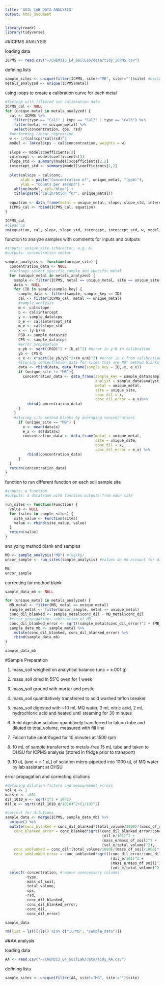 ```yaml
---
title: 'SOIL LAB DATA ANALYSIS'
output: html_document
---
```


```r
library(readr)
library(tidyverse)
```

##ICPMS ANALYSIS

loading data
```r
ICPMS <- read.csv("~/CHEM313_L4_SoilLab/data/tidy_ICPMS.csv")
```
defining lists
```r
sample_sites <- unique(filter(ICPMS, site!="MB", site!="")$site) #exclude method blank and quality control from list of sites
metals_analyzed <- unique(ICPMS$metal)
```
using loops to create a calibration curve for each metal
```r
#forloop with filtered out calibration data
ICPMS_cal <- NULL
for (unique_metal in metals_analyzed) {
  cal <- ICPMS %>%
    filter(type == "Cal1" | type == "Cal2" | type == "Cal3") %>%
    filter(metal == unique_metal) %>%
    select(concentration, cps, rsd) 
  #performing linear regression
  w <- 1/(cal$cps*cal$rsd)^2
  model <- lm(cal$cps ~ cal$concentration, weights = w)
  
  slope <- model$coefficients[2]
  intercept <- model$coefficients[1]
  slope_std <- summary(model)$coefficients[2,2]
  intercept_std <- summary(model)$coefficients[1,2]
  
  plot(cal$cps ~ cal$conc,
       xlab = paste("Concentration of", unique_metal, "(ppb)"),
       ylab = "Counts per second") +
    abline(model, col="blue") +
    title(paste("Calibration for", unique_metal))
  
  equation <- data_frame(metal = unique_metal, slope, slope_std, intercept, intercept_std)
  ICPMS_cal <- rbind(ICPMS_cal, equation)
}

ICPMS_cal
#clean up
rm(equation, cal, slope, slope_std, intercept, intercept_std, w, model, unique_metal)
```
function to analyze samples with comments for inputs and outputs
```r
#inputs: unique_site (character, e.g. A)
#outputs: concentration vector

sample_analysis <- function(unique_site) {
  concentration_data <- NULL
  #forloops select specific sample and specific metal
  for (unique_metal in metals_analyzed) {
    sample <- filter(ICPMS, metal == unique_metal, site == unique_site)
    data <- NULL
    for (ID in sample$sample_key) {
      sample_data <- filter(sample, sample_key == ID)
      cal <- filter(ICPMS_cal, metal == unique_metal)
      #sample analysis
      m <- cal$slope
      b <- cal$intercept
      y <- sample_data$cps
      b_e <- cal$intercept_std
      m_e <- cal$slope_std
      x <- (y-b)/m
      RSD <- sample_data$rsd
      CPS <- sample_data$cps
      #error propagation
      e_yb <- sqrt((RSD)^2 + (b_e)^2) #error in y-b in calibration
      yb <- CPS-b
      e_x <- x*sqrt((e_yb/yb)^2+(m_e/m)^2) #error in x from calibration
      #storing concentration data for sites that are NOT method blanks
      data <- rbind(data, data_frame(sample_key = ID, x, e_x))
      if (unique_site != "MB"){
        concentration_data <- data_frame(sample_key = sample_data$sample_key,
                                         analyst = sample_data$analyst,
                                         metal = unique_metal,
                                         site = unique_site,
                                         conc_dil = x,
                                         conc_dil_error = e_x)%>%
          rbind(concentration_data)
      }
    }
    #storing site method blanks by averaging concentrations
      if (unique_site == "MB") {
        x <- mean(data$x)
        e_x <- sd(data$x)
        concentration_data <- data_frame(metal = unique_metal,
                                         site = unique_site,
                                         conc_dil = x,
                                         conc_dil_error = e_x) %>%
          rbind(concentration_data)
      }
  }
  return(concentration_data)
}
```
function to run different function on each soil sample site
```r
#inputs: a function
#outputs: a dataframe with function outputs from each site

run_sites <- function(Function) {
  value <- NULL
  for (sites in sample_sites) {
    site_value <- Function(sites)
    value <- rbind(site_value, value)
  }
  return(value)
}
```
analyzing method blank and samples
```r
MB <- sample_analysis("MB") #(ug/kg)
uncor_sample <- run_sites(sample_analysis) #values do no account for dilutions (ug/kg)

MB
uncor_sample
```
correcting for method blank
```r
sample_data_mb <- NULL

for (unique_metal in metals_analyzed) {
  MB_metal <- filter(MB, metal == unique_metal)
  sample_metal <- filter(uncor_sample, metal == unique_metal)
  conc_dil_blanked <- sample_metal$conc_dil - MB_metal$conc_dil
  #error propagation: subtraction of MB
  conc_dil_blanked_error <- sqrt((sample_metal$conc_dil_error)^2 + (MB_metal$conc_dil_error)^2)
  sample_data_mb <- sample_metal %>%
    mutate(conc_dil_blanked, conc_dil_blanked_error) %>%
    rbind(sample_data_mb)
}

sample_data_mb
```
#Sample Preparation

1) mass_soil weighed on analytical balance (unc = ±.001 g)

2) mass_soil dried in 55˚C oven for 1 week

3) mass_soil ground with mortar and pestle

4) mass_soil quantitatively transferred to acid washed teflon breaker

5) mass_soil digested with ~10 mL MQ water, 3 mL nitric acid, 2 mL hydrochloric acid and heated until steaming for 30 minutes

6) Acid digestion solution quantitively transferred to falcon tube and diluted to total_volume, measured with fill line

7) Falcon tube centrifuged for 10 minutes at 1500 rpm

8) 10 mL of sample transferred to metals-free 15 mL tube and taken to OHSU for ICPMS analysis (stored in fridge prior to transport)

9) 10 uL (unc = ± 1 uL) of solution micro-pipetted into 1000 uL of MQ water by lab assistant at OHSU

error propagation and correcting dilutions
```r
#defining dilution factors and measurement errors
vol_e <- 1
mass_e <- .001
dil_1010_e <- sqrt(1^2 + 10^2)
dil_e <- sqrt((dil_1010_e/1010)^2+(1/10)^2)

#correct for dilutions
sample_data <- merge(ICPMS, sample_data_mb) %>%
  unique() %>%
  mutate(conc_blanked = conc_dil_blanked*(total_volume/1000)/(mass_of_soil/1000)*101, #101 is factor of dilution
    conc_blanked_error = conc_blanked*sqrt((conc_dil_blanked_error/conc_dil_blanked)^2+
                                            (dil_e/101)^2 +
                                            (mass_e/mass_of_soil)^2 +
                                            (vol_e/total_volume)^2),
    conc_unblanked = conc_dil*(total_volume/1000)/(mass_of_soil/1000)*101,
    conc_unblanked_error = conc_unblanked*sqrt((conc_dil_error/conc_dil)^2 +
                                                (dil_e/101)^2 +
                                                (mass_e/mass_of_soil)^2 +
                                                (vol_e/total_volume)^2)) %>%
  select(-concentration, #remove unnecessary columns
         -type,
         -mass_of_soil,
         -total_volume,
         -cps,
         -rsd,
         -conc_dil_blanked,
         -conc_dil_blanked_error,
         -conc_dil,
         -conc_dil_error)

sample_data

rm(list = ls()[!ls() %in% c("ICPMS", "sample_data")])
```

##AA analysis

loading data
```r
AA <- read.csv("~/CHEM313_L4_SoilLab/data/tidy_AA.csv")
```
defining lists
```r
sample_sites <- unique(filter(AA, site!="MB", site!="")$site)
```

